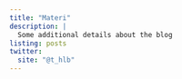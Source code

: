 ```yaml
---
title: "Materi"
description: |
  Some additional details about the blog
listing: posts
twitter:
  site: "@t_hlb"
---
```


